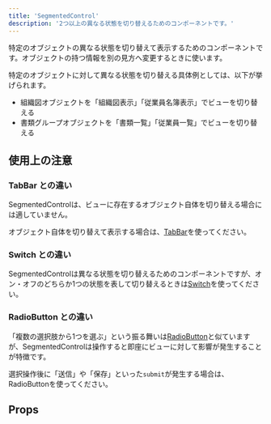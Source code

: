 ```yaml
---
title: 'SegmentedControl'
description: '2つ以上の異なる状態を切り替えるためのコンポーネントです。'
---
```


特定のオブジェクトの異なる状態を切り替えて表示するためのコンポーネントです。オブジェクトの持つ情報を別の見方へ変更するときに使います。

特定のオブジェクトに対して異なる状態を切り替える具体例としては、以下が挙げられます。

* 組織図オブジェクトを「組織図表示」「従業員名簿表示」でビューを切り替える
* 書類グループオブジェクトを「書類一覧」「従業員一覧」でビューを切り替える

<ComponentStory name="SegmentedControl" />

## 使用上の注意

### TabBar との違い
SegmentedControlは、ビューに存在するオブジェクト自体を切り替える場合には適していません。

オブジェクト自体を切り替えて表示する場合は、[TabBar](/products/components/tab-bar/)を使ってください。

### Switch との違い
SegmentedControlは異なる状態を切り替えるためのコンポーネントですが、オン・オフのどちらか1つの状態を表して切り替えるときは[Switch](/products/components/switch/)を使ってください。

### RadioButton との違い
「複数の選択肢から1つを選ぶ」という振る舞いは[RadioButton](/products/components/radio-button/)と似ていますが、SegmentedControlは操作すると即座にビューに対して影響が発生することが特徴です。

選択操作後に「送信」や「保存」といった`submit`が発生する場合は、RadioButtonを使ってください。

## Props

<ComponentPropsTable name="SegmentedControl" />



